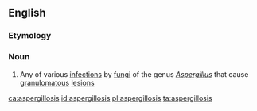 ==English==

===Etymology===
{{suffix|Aspergillus|osis|lang=en}}

===Noun===
{{wikipedia}}
{{en-noun|aspergilloses}}

# {{context|medicine|lang=en}} Any of various [[infection]]s by [[fungus|fungi]] of the genus ''[[Aspergillus]]'' that cause [[granulomatous]] [[lesion]]s

[[ca:aspergillosis]]
[[id:aspergillosis]]
[[pl:aspergillosis]]
[[ta:aspergillosis]]